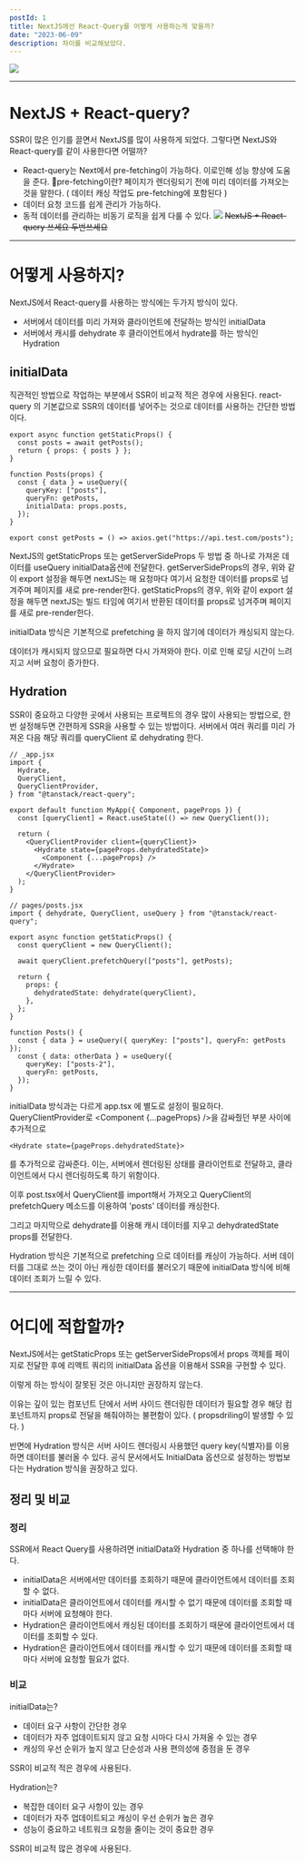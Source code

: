 ```yaml
---
postId: 1
title: NextJS에선 React-Query를 어떻게 사용하는게 맞을까?
date: "2023-06-09"
description: 차이를 비교해보았다.
---
```


![](https://velog.velcdn.com/images/minsang9735/post/0d774d42-2586-4674-9758-1d8eccb26b95/image.png)

---

# NextJS + React-query?

SSR이 많은 인기를 끌면서 NextJS를 많이 사용하게 되었다. 그렇다면 NextJS와 React-query를 같이 사용한다면 어떨까?

- React-query는 Next에서 pre-fetching이 가능하다. 이로인해 성능 향상에 도움을 준다.
  📌pre-fetching이란? 페이지가 렌더링되기 전에 미리 데이터를 가져오는 것을 말한다. ( 데이터 캐싱 작업도 pre-fetching에 포함된다 )
- 데이터 요청 코드를 쉽게 관리가 가능하다.
- 동적 데이터를 관리하는 비동기 로직을 쉽게 다룰 수 있다.
  ![](https://velog.velcdn.com/images/minsang9735/post/255c1e96-03c3-43d4-ab40-0e280c83eda2/image.png)
  ~~NextJS + React-query 쓰세요 두번쓰세요~~

---

# 어떻게 사용하지?

NextJS에서 React-query를 사용하는 방식에는 두가지 방식이 있다.

- 서버에서 데이터를 미리 가져와 클라이언트에 전달하는 방식인 initialData
- 서버에서 캐시를 dehydrate 후 클라이언트에서 hydrate를 하는 방식인 Hydration

## initialData

직관적인 방법으로 작업하는 부분에서 SSR이 비교적 적은 경우에 사용된다.
react-query 의 기본값으로 SSR의 데이터를 넣어주는 것으로 데이터를 사용하는 간단한 방법이다.

```tsx
export async function getStaticProps() {
  const posts = await getPosts();
  return { props: { posts } };
}

function Posts(props) {
  const { data } = useQuery({
    queryKey: ["posts"],
    queryFn: getPosts,
    initialData: props.posts,
  });
}
```

```tsx
export const getPosts = () => axios.get("https://api.test.com/posts");
```

NextJS의 getStaticProps 또는 getServerSideProps 두 방법 중 하나로 가져온 데이터를 useQuery initialData옵션에 전달한다.
getServerSideProps의 경우, 위와 같이 export 설정을 해두면 nextJS는 매 요청마다 여기서 요청한 데이터를 props로 넘겨주며 페이지를 새로 pre-render한다.
getStaticProps의 경우, 위와 같이 export 설정을 해두면 nextJS는 빌드 타임에 여기서 반환된 데이터를 props로 넘겨주며 페이지를 새로 pre-render한다.

initialData 방식은 기본적으로 prefetching 을 하지 않기에 데이터가 캐싱되지 않는다.

데이터가 캐시되지 않으므로 필요하면 다시 가져와야 한다. 이로 인해 로딩 시간이 느려지고 서버 요청이 증가한다.

## Hydration

SSR이 중요하고 다양한 곳에서 사용되는 프로젝트의 경우 많이 사용되는 방법으로, 한번 설정해두면 간편하게 SSR을 사용할 수 있는 방법이다.
서버에서 여러 쿼리를 미리 가져온 다음 해당 쿼리를 queryClient 로 dehydrating 한다.

```tsx
// _app.jsx
import {
  Hydrate,
  QueryClient,
  QueryClientProvider,
} from "@tanstack/react-query";

export default function MyApp({ Component, pageProps }) {
  const [queryClient] = React.useState(() => new QueryClient());

  return (
    <QueryClientProvider client={queryClient}>
      <Hydrate state={pageProps.dehydratedState}>
        <Component {...pageProps} />
      </Hydrate>
    </QueryClientProvider>
  );
}
```

```tsx
// pages/posts.jsx
import { dehydrate, QueryClient, useQuery } from "@tanstack/react-query";

export async function getStaticProps() {
  const queryClient = new QueryClient();

  await queryClient.prefetchQuery(["posts"], getPosts);

  return {
    props: {
      dehydratedState: dehydrate(queryClient),
    },
  };
}

function Posts() {
  const { data } = useQuery({ queryKey: ["posts"], queryFn: getPosts });
  const { data: otherData } = useQuery({
    queryKey: ["posts-2"],
    queryFn: getPosts,
  });
}
```

initialData 방식과는 다르게 app.tsx 에 별도로 설정이 필요하다.
QueryClientProvider로 <Component {...pageProps} />을 감싸줬던 부분 사이에 추가적으로

```tsx
<Hydrate state={pageProps.dehydratedState}>
```

를 추가적으로 감싸준다.
이는, 서버에서 렌더링된 상태를 클라이언트로 전달하고, 클라이언트에서 다시 렌더링하도록 하기 위함이다.

이후 post.tsx에서 QueryClient를 import해서 가져오고 QueryClient의 prefetchQuery 메소드를 이용하여 'posts' 데이터를 캐싱한다.

그리고 마지막으로 dehydrate를 이용해 캐시 데이터를 지우고 dehydratedState props를 전달한다.

Hydration 방식은 기본적으로 prefetching 으로 데이터를 캐싱이 가능하다.
서버 데이터를 그대로 쓰는 것이 아닌 캐싱한 데이터를 불러오기 때문에 initialData 방식에 비해 데이터 조회가 느릴 수 있다.

---

# 어디에 적합할까?

NextJS에서는 getStaticProps 또는 getServerSideProps에서 props 객체를 페이지로 전달한 후에 리액트 쿼리의 initialData 옵션을 이용해서 SSR을 구현할 수 있다.

이렇게 하는 방식이 잘못된 것은 아니지만 권장하지 않는다.

이유는 깊이 있는 컴포넌트 단에서 서버 사이드 렌더링한 데이터가 필요할 경우 해당 컴포넌트까지 props로 전달을 해줘야하는 불편함이 있다. ( propsdriling이 발생할 수 있다. )

반면에 Hydration 방식은 서버 사이드 렌더링시 사용했던 query key(식별자)를 이용하면 데이터를 불러올 수 있다. 공식 문서에서도 InitialData 옵션으로 설정하는 방법보다는 Hydration 방식을 권장하고 있다.

## 정리 및 비교

### 정리

SSR에서 React Query를 사용하려면 initialData와 Hydration 중 하나를 선택해야 한다.

- initialData은 서버에서만 데이터를 조회하기 때문에 클라이언트에서 데이터를 조회할 수 없다.
- initialData은 클라이언트에서 데이터를 캐시할 수 없기 때문에 데이터를 조회할 때마다 서버에 요청해야 한다.
- Hydration은 클라이언트에서 캐싱된 데이터를 조회하기 때문에 클라이언트에서 데이터를 조회할 수 있다.
- Hydration은 클라이언트에서 데이터를 캐시할 수 있기 때문에 데이터를 조회할 때마다 서버에 요청할 필요가 없다.

### 비교

initialData는?

- 데이터 요구 사항이 간단한 경우
- 데이터가 자주 업데이트되지 않고 요청 시마다 다시 가져올 수 있는 경우
- 캐싱의 우선 순위가 높지 않고 단순성과 사용 편의성에 중점을 둔 경우

SSR이 비교적 적은 경우에 사용된다.

Hydration는?

- 복잡한 데이터 요구 사항이 있는 경우
- 데이터가 자주 업데이트되고 캐싱이 우선 순위가 높은 경우
- 성능이 중요하고 네트워크 요청을 줄이는 것이 중요한 경우

SSR이 비교적 많은 경우에 사용된다.

